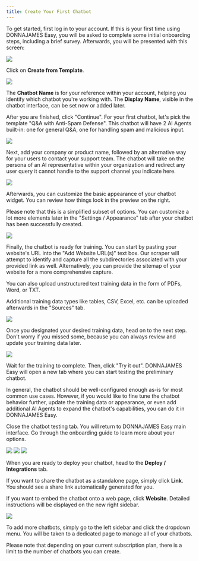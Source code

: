```yaml
---
title: Create Your First Chatbot
---
```


To get started, first log in to your account. If this is your first time using DONNAJAMES Easy, you will be asked to complete some initial onboarding steps, including a brief survey. Afterwards, you will be presented with this screen:

<Frame>
  <img src="/images/create-chatbot-1.png" />
</Frame>

Click on **Create from Template**.

<Frame>
  <img src="/images/create-chatbot-2.png" />
</Frame>

The **Chatbot Name** is for your reference within your account, helping you identify which chatbot you're working with. The **Display Name**, visible in the chatbot interface, can be set now or added later.

After you are finished, click "Continue". For your first chatbot, let's pick the template "Q\&A with Anti-Spam Defense". This chatbot will have 2 AI Agents built-in: one for general Q\&A, one for handling spam and malicious input.

<Frame>
  <img src="/images/create-chatbot-3.png" />
</Frame>

Next, add your company or product name, followed by an alternative way for your users to contact your support team. The chatbot will take on the persona of an AI representative within your organization and redirect any user query it cannot handle to the support channel you indicate here.

<Frame>
  <img src="/images/create-chatbot-4.png" />
</Frame>

Afterwards, you can customize the basic appearance of your chatbot widget. You can review how things look in the preview on the right.

Please note that this is a simplified subset of options. You can customize a lot more elements later in the "Settings / Appearance" tab after your chatbot has been successfully created.

<Frame>
  <img src="/images/create-chatbot-5.png" />
</Frame>

Finally, the chatbot is ready for training. You can start by pasting your website's URL into the "Add Website URL(s)" text box. Our scraper will attempt to identify and capture all the subdirectories associated with your provided link as well. Alternatively, you can provide the sitemap of your website for a more comprehensive capture.

You can also upload unstructured text training data in the form of PDFs, Word, or TXT.

Additional training data types like tables, CSV, Excel, etc. can be uploaded afterwards in the "Sources" tab.

<Frame>
  <img src="/images/create-chatbot-6.png" />
</Frame>

Once you designated your desired training data, head on to the next step. Don't worry if you missed some, because you can always review and update your training data later.

<Frame>
  <img src="/images/create-chatbot-7.png" />
</Frame>

Wait for the training to complete. Then, click "Try it out". DONNAJAMES Easy will open a new tab where you can start testing the
preliminary chatbot.

In general, the chatbot should be well-configured enough as-is for most common use cases. However, if you would like to fine tune
the chatbot behavior further, update the training data or appearance, or even add additional AI Agents to expand the chatbot's
capabilities, you can do it in DONNAJAMES Easy.

Close the chatbot testing tab. You will return to DONNAJAMES Easy main interface. Go through the onboarding guide to learn more
about your options.

<Frame>
  <img src="/images/create-chatbot-9.png" />
</Frame>

<Frame>
  <img src="/images/create-chatbot-10.png" />
</Frame>

<Frame>
  <img src="/images/create-chatbot-11.png" />
</Frame>

When you are ready to deploy your chatbot, head to the **Deploy / Integrations** tab.

If you want to share the chatbot as a standalone page, simply click **Link**. You should see a share link automatically generated for you.

If you want to embed the chatbot onto a web page, click **Website**. Detailed instructions will be displayed on the new right sidebar.

<Frame>
  <img src="/images/create-chatbot-13.png" />
</Frame>

To add more chatbots, simply go to the left sidebar and click the dropdown menu. You will be taken to a dedicated page to manage all of your
chatbots.

<Note>
  Please note that depending on your current subscription plan, there is a limit
  to the number of chatbots you can create.
</Note>